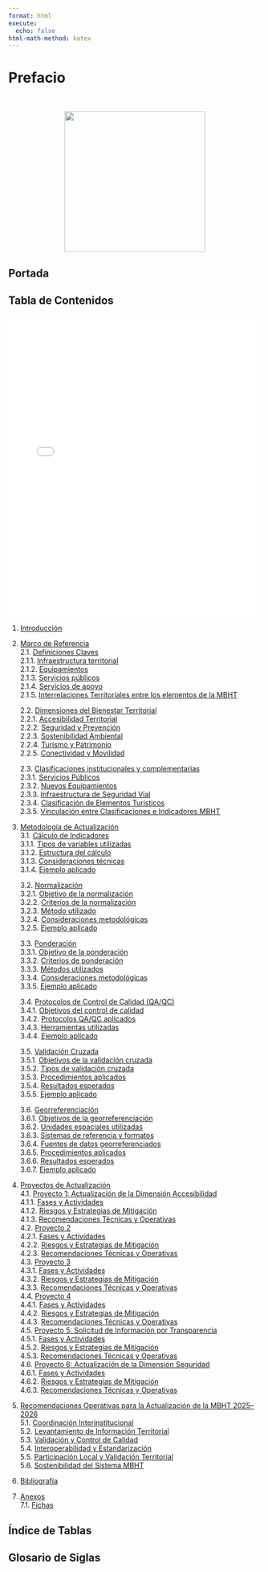 ```yaml
---
format: html
execute:
  echo: false
html-math-method: katex
---
```


# Prefacio {.unnumbered}

<br>

<center>[![](images/LOGO_CIT_UAI.png){fig-align="center" width="280"}](https://cit.uai.cl)</center>

## Portada

## Tabla de Contenidos

<iframe src="assets/indice.html" width="100%" height="600px" style="border:none;">

</iframe>

1. [Introducción](#sec-intro)

2. [Marco de Referencia](#sec-mref)  
   2.1. [Definiciones Claves](#sec-rdefclaves)  
       2.1.1. [Infraestructura territorial](#sec-mref-infraestructura)  
       2.1.2. [Equipamientos](#sec-mref-equipamientos)  
       2.1.3. [Servicios públicos](#sec-mref-servicios-publicos)  
       2.1.4. [Servicios de apoyo](#sec-mref-apoyo)  
       2.1.5. [Interrelaciones Territoriales entre los elementos de la MBHT](#sec-mref-interrelaciones)  

   2.2. [Dimensiones del Bienestar Territorial](#sec-rdimensiones)  
       2.2.1. [Accesibilidad Territorial](#sec-mref-accesibilidad)  
       2.2.2. [Seguridad y Prevención](#sec-mref-seguridad)  
       2.2.3. [Sostenibilidad Ambiental](#sec-mref-sostenibilidad)  
       2.2.4. [Turismo y Patrimonio](#sec-mref-turismo)  
       2.2.5. [Conectividad y Movilidad](#sec-mref-conectividad)  

   2.3. [Clasificaciones institucionales y complementarias](#sec-rclasificaciones)  
       2.3.1. [Servicios Públicos](#sec-mref-servicios-publicos2)  
       2.3.2. [Nuevos Equipamientos](#sec-mref-nuevos-equipamientos)  
       2.3.3. [Infraestructura de Seguridad Vial](#sec-mref-seguridad-vial)  
       2.3.4. [Clasificación de Elementos Turísticos](#sec-mref-turisticos)  
       2.3.5. [Vinculación entre Clasificaciones e Indicadores MBHT](#sec-mref-vinculacion)

3. [Metodología de Actualización](#sec-metodologia)  
   3.1. [Cálculo de Indicadores](#sec-metodologia-calculo)  
       3.1.1. [Tipos de variables utilizadas](#sec-metodologia-calculo-tipos)  
       3.1.2. [Estructura del cálculo](#sec-metodologia-calculo-estructura)  
       3.1.3. [Consideraciones técnicas](#sec-metodologia-calculo-consideraciones)  
       3.1.4. [Ejemplo aplicado](#sec-metodologia-calculo-ejemplo)  
       
   3.2. [Normalización](#sec-metodologia-normalizacion)  
       3.2.1. [Objetivo de la normalización](#sec-metodologia-normalizacion-objetivo)  
       3.2.2. [Criterios de la normalización](#sec-metodologia-normalizacion-criterios)  
       3.2.3. [Método utilizado](#sec-metodologia-normalizacion-metodo)  
       3.2.4. [Consideraciones metodológicas](#sec-metodologia-normalizacion-consideraciones)  
       3.2.5. [Ejemplo aplicado](#sec-metodologia-normalizacion-ejemplo)  
   
   3.3. [Ponderación](#sec-metodologia-ponderacion)  
       3.3.1. [Objetivo de la ponderación](#sec-metodologia-ponderacion-objetivo)  
       3.3.2. [Criterios de ponderación](#sec-metodologia-ponderacion-criterios)  
       3.3.3. [Métodos utilizados](#sec-metodologia-ponderacion-metodos)  
       3.3.4. [Consideraciones metodológicas](#sec-metodologia-ponderacion-consideraciones)  
       3.3.5. [Ejemplo aplicado](#sec-metodologia-ponderacion-ejemplo)  
   
   3.4. [Protocolos de Control de Calidad (QA/QC)](#sec-metodologia-qa)  
       3.4.1. [Objetivos del control de calidad](#sec-metodologia-qa-objetivos)  
       3.4.2. [Protocolos QA/QC aplicados](#sec-metodologia-qa-protocolos)  
       3.4.3. [Herramientas utilizadas](#sec-metodologia-qa-herramientas)  
       3.4.4. [Ejemplo aplicado](#sec-metodologia-qa-ejemplo)  
       
   3.5. [Validación Cruzada](#sec-metodologia-validacion)  
       3.5.1. [Objetivos de la validación cruzada](#sec-metodologia-validacion-objetivos)  
       3.5.2. [Tipos de validación cruzada](#sec-metodologia-validacion-tipos)  
       3.5.3. [Procedimientos aplicados](#sec-metodologia-validacion-procedimientos)  
       3.5.4. [Resultados esperados](#sec-metodologia-validacion-resultados)  
       3.5.5. [Ejemplo aplicado](#sec-metodologia-validacion-ejemplo)  
       
   3.6. [Georreferenciación](#sec-metodologia-georef)  
       3.6.1. [Objetivos de la georreferenciación](#sec-metodologia-georef-objetivos)  
       3.6.2. [Unidades espaciales utilizadas](#sec-metodologia-georef-unidades)  
       3.6.3. [Sistemas de referencia y formatos](#sec-metodologia-georef-sistemas)  
       3.6.4. [Fuentes de datos georreferenciados](#sec-metodologia-georef-fuentes)  
       3.6.5. [Procedimientos aplicados](#sec-metodologia-georef-procedimientos)  
       3.6.6. [Resultados esperados](#sec-metodologia-georef-resultados)  
       3.6.7. [Ejemplo aplicado](#sec-metodologia-georef-ejemplo)  

4. [Proyectos de Actualización](#sec-proyectos)  
   4.1. [Proyecto 1: Actualización de la Dimensión Accesibilidad](#sec-proyectos-1)  
       4.1.1. [Fases y Actividades](#sec-proyectos-1-fases)  
       4.1.2. [Riesgos y Estrategias de Mitigación](#sec-proyectos-1-riesgos)  
       4.1.3. [Recomendaciones Técnicas y Operativas](#sec-proyectos-1-recomendaciones)  
   4.2. [Proyecto 2](#sec-proyectos-2)  
       4.2.1. [Fases y Actividades](#sec-proyectos-2-fases)  
       4.2.2. [Riesgos y Estrategias de Mitigación](#sec-proyectos-2-riesgos)  
       4.2.3. [Recomendaciones Técnicas y Operativas](#sec-proyectos-2-recomendaciones)  
   4.3. [Proyecto 3](#sec-proyectos-3)  
       4.3.1. [Fases y Actividades](#sec-proyectos-3-fases)  
       4.3.2. [Riesgos y Estrategias de Mitigación](#sec-proyectos-3-riesgos)  
       4.3.3. [Recomendaciones Técnicas y Operativas](#sec-proyectos-3-recomendaciones)  
   4.4. [Proyecto 4](#sec-proyectos-4)  
       4.4.1. [Fases y Actividades](#sec-proyectos-4-fases)  
       4.4.2. [Riesgos y Estrategias de Mitigación](#sec-proyectos-4-riesgos)  
       4.4.3. [Recomendaciones Técnicas y Operativas](#sec-proyectos-4-recomendaciones)  
   4.5. [Proyecto 5: Solicitud de Información por Transparencia](#sec-proyectos-5)  
       4.5.1. [Fases y Actividades](#sec-proyectos-5-fases)  
       4.5.2. [Riesgos y Estrategias de Mitigación](#sec-proyectos-5-riesgos)  
       4.5.3. [Recomendaciones Técnicas y Operativas](#sec-proyectos-5-recomendaciones)  
   4.6. [Proyecto 6: Actualización de la Dimensión Seguridad](#sec-proyectos-6)  
       4.6.1. [Fases y Actividades](#sec-proyectos-6-fases)  
       4.6.2. [Riesgos y Estrategias de Mitigación](#sec-proyectos-6-riesgos)  
       4.6.3. [Recomendaciones Técnicas y Operativas](#sec-proyectos-6-recomendaciones)

5. [Recomendaciones Operativas para la Actualización de la MBHT 2025–2026](#sec-recomendaciones)  
   5.1. [Coordinación Interinstitucional](#sec-recomendaciones-coordinacion)  
   5.2. [Levantamiento de Información Territorial](#sec-recomendaciones-levantamiento)  
   5.3. [Validación y Control de Calidad](#sec-recomendaciones-validacion)  
   5.4. [Interoperabilidad y Estandarización](#sec-recomendaciones-interoperabilidad)  
   5.5. [Participación Local y Validación Territorial](#sec-recomendaciones-participacion)  
   5.6. [Sostenibilidad del Sistema MBHT](#sec-recomendaciones-sostenibilidad)
   
6. [Bibliografía](#bibliografia)

7. [Anexos](#sec-anexos)  
   7.1. [Fichas](#sec-anexos-fichas)

## Índice de Tablas
## Glosario de Siglas

